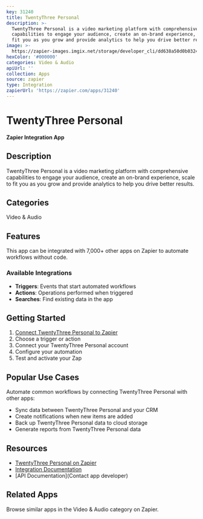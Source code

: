 ```yaml
---
key: 31240
title: TwentyThree Personal
description: >-
  TwentyThree Personal is a video marketing platform with comprehensive
  capabilities to engage your audience, create an on-brand experience, scale to
  fit you as you grow and provide analytics to help you drive better results.
image: >-
  https://zapier-images.imgix.net/storage/developer_cli/dd638a50d0b03243a7c99eef00ba311e.png?auto=format%2Ccompress&ixlib=python-3.0.0&q=50
hexColor: '#000000'
categories: Video & Audio
apiUrl: ''
collection: Apps
source: zapier
type: Integration
zapierUrl: 'https://zapier.com/apps/31240'
---
```

# TwentyThree Personal

**Zapier Integration App**

## Description

TwentyThree Personal is a video marketing platform with comprehensive capabilities to engage your audience, create an on-brand experience, scale to fit you as you grow and provide analytics to help you drive better results.

## Categories

Video & Audio

## Features

This app can be integrated with 7,000+ other apps on Zapier to automate workflows without code.

### Available Integrations

- **Triggers**: Events that start automated workflows
- **Actions**: Operations performed when triggered
- **Searches**: Find existing data in the app

## Getting Started

1. [Connect TwentyThree Personal to Zapier](https://zapier.com/apps/31240)
2. Choose a trigger or action
3. Connect your TwentyThree Personal account
4. Configure your automation
5. Test and activate your Zap

## Popular Use Cases

Automate common workflows by connecting TwentyThree Personal with other apps:

- Sync data between TwentyThree Personal and your CRM
- Create notifications when new items are added
- Back up TwentyThree Personal data to cloud storage
- Generate reports from TwentyThree Personal data

## Resources

- [TwentyThree Personal on Zapier](https://zapier.com/apps/31240)
- [Integration Documentation](https://zapier.com/apps/31240/integrations)
- [API Documentation](Contact app developer)

## Related Apps

Browse similar apps in the Video & Audio category on Zapier.
